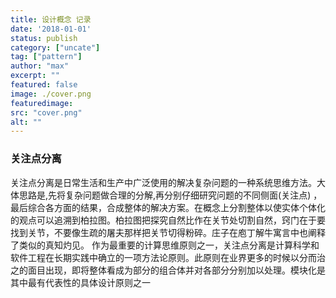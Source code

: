 ```yaml
---
title: 设计概念 记录 
date: '2018-01-01' 
status: publish 
category: ["uncate"]
tag: ["pattern"]
author: "max"
excerpt: ""
featured: false 
image: ./cover.png 
featuredimage:
src: "cover.png"
alt: ""
---
```


### 关注点分离

关注点分离是日常生活和生产中广泛使用的解决复杂问题的一种系统思维方法。大体思路是,先将复杂问题做合理的分解,再分别仔细研究问题的不同侧面(关注点)
，最后综合各方面的结果，合成整体的解决方案。在概念上分割整体以使实体个体化的观点可以追溯到柏拉图。柏拉图把探究自然比作在关节处切割自然，窍门在于要找到关节，不要像生疏的屠夫那样把关节切得粉碎。庄子在庖丁解牛寓言中也阐释了类似的真知灼见。
作为最重要的计算思维原则之一，关注点分离是计算科学和软件工程在长期实践中确立的一项方法论原则。此原则在业界更多的时候以分而治之的面目出现，即将整体看成为部分的组合体并对各部分分别加以处理。模块化是其中最有代表性的具体设计原则之一


